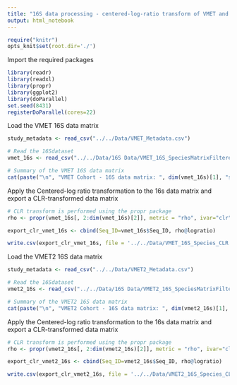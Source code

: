 ```yaml
---
title: "16S data processing - centered-log-ratio transform of VMET and VMET2 count matrices"
output: html_notebook
---
```



```r
require("knitr")
opts_knit$set(root.dir='./')
```

Import the required packages
```r
library(readr)
library(readxl)
library(propr)
library(ggplot2)
library(doParallel)
set.seed(8431)
registerDoParallel(cores=22)
```

Load the VMET 16S data matrix
```r
study_metadata <- read_csv("../../Data/VMET_Metadata.csv")

# Read the 16Sdataset 
vmet_16s <- read_csv("../../Data/16S Data/VMET_16S_SpeciesMatrixFiltered.csv")

# Summary of the VMET 16S data matrix
cat(paste("\n", "VMET Cohort - 16S data matrix: ", dim(vmet_16s)[1], "samples, ", dim(vmet_16s)[2] - 1, "OTUs", "\n"))
```
Apply the Centered-log ratio transformation to the 16s data matrix and export a CLR-transformed data matrix
```r
# CLR transform is performed using the propr package
rho <- propr(vmet_16s[, 2:dim(vmet_16s)[2]], metric = "rho", ivar="clr")

export_clr_vmet_16s <- cbind(Seq_ID=vmet_16s$Seq_ID, rho@logratio)

write.csv(export_clr_vmet_16s, file = '../../Data/VMET_16S_Species_CLR.csv', row.names = FALSE)
```
Load the VMET2 16S data matrix
```r
study_metadata <- read_csv("../../Data/VMET2_Metadata.csv")

# Read the 16Sdataset 
vmet2_16s <- read_csv("../../Data/16S Data/VMET2_16S_SpeciesMatrixFiltered.csv")

# Summary of the VMET2 16S data matrix
cat(paste("\n", "VMET2 Cohort - 16S data matrix: ", dim(vmet2_16s)[1], "samples, ", dim(vmet2_16s)[2] - 1, "OTUs", "\n"))
```
Apply the Centered-log ratio transformation to the 16s data matrix and export a CLR-transformed data matrix
```r
# CLR transform is performed using the propr package
rho <- propr(vmet2_16s[, 2:dim(vmet2_16s)[2]], metric = "rho", ivar="clr")

export_clr_vmet2_16s <- cbind(Seq_ID=vmet2_16s$Seq_ID, rho@logratio)

write.csv(export_clr_vmet2_16s, file = '../../Data/VMET2_16S_Species_CLR.csv', row.names = FALSE)
```



